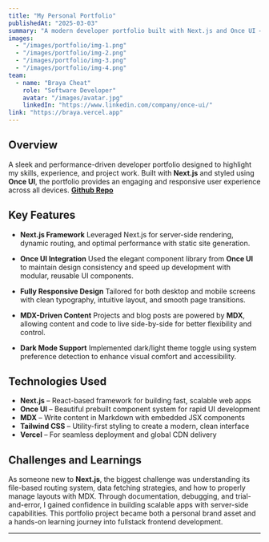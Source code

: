```yaml
---
title: "My Personal Portfolio"
publishedAt: "2025-03-03"
summary: "A modern developer portfolio built with Next.js and Once UI — showcasing projects, experience, and design aesthetics with performance and accessibility in mind."
images:
  - "/images/portfolio/img-1.png"
  - "/images/portfolio/img-2.png"
  - "/images/portfolio/img-3.png"
  - "/images/portfolio/img-4.png"
team:
  - name: "Braya Cheat"
    role: "Software Developer"
    avatar: "/images/avatar.jpg"
    linkedIn: "https://www.linkedin.com/company/once-ui/"
link: "https://braya.vercel.app"
---
```


## Overview

A sleek and performance-driven developer portfolio designed to highlight my skills, experience, and project work. Built with **Next.js** and styled using **Once UI**, the portfolio provides an engaging and responsive user experience across all devices. **[Github Repo](https://github.com/BrayaCheat/Braya-Next-Portfolio)**

## Key Features

- **Next.js Framework**
  Leveraged Next.js for server-side rendering, dynamic routing, and optimal performance with static site generation.

- **Once UI Integration**
  Used the elegant component library from **Once UI** to maintain design consistency and speed up development with modular, reusable UI components.

- **Fully Responsive Design**
  Tailored for both desktop and mobile screens with clean typography, intuitive layout, and smooth page transitions.

- **MDX-Driven Content**
  Projects and blog posts are powered by **MDX**, allowing content and code to live side-by-side for better flexibility and control.

- **Dark Mode Support**
  Implemented dark/light theme toggle using system preference detection to enhance visual comfort and accessibility.

## Technologies Used

- **Next.js** – React-based framework for building fast, scalable web apps
- **Once UI** – Beautiful prebuilt component system for rapid UI development
- **MDX** – Write content in Markdown with embedded JSX components
- **Tailwind CSS** – Utility-first styling to create a modern, clean interface
- **Vercel** – For seamless deployment and global CDN delivery

## Challenges and Learnings

As someone new to **Next.js**, the biggest challenge was understanding its file-based routing system, data fetching strategies, and how to properly manage layouts with MDX. Through documentation, debugging, and trial-and-error, I gained confidence in building scalable apps with server-side capabilities. This portfolio project became both a personal brand asset and a hands-on learning journey into fullstack frontend development.

---
